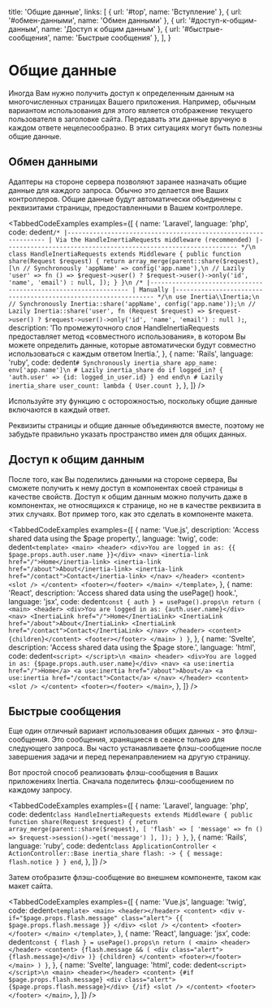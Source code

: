 
  title: 'Общие данные',
  links: [
    { url: '#top', name: 'Вступление' },
    { url: '#обмен-данными', name: 'Обмен данными' },
    { url: '#доступ-к-общим-данным', name: 'Доступ к общим данным' },
    { url: '#быстрые-сообщения', name: 'Быстрые сообщения' },
  ],
}

# Общие данные

Иногда Вам нужно получить доступ к определенным данным на многочисленных страницах Вашего приложения. Например, обычным вариантом использования для этого является отображение текущего пользователя в заголовке сайта. Передавать эти данные вручную в каждом ответе нецелесообразно. В этих ситуациях могут быть полезны общие данные.

## Обмен данными

Адаптеры на стороне сервера позволяют заранее назначать общие данные для каждого запроса. Обычно это делается вне Ваших контроллеров. Общие данные будут автоматически объединены с реквизитами страницы, предоставленными в Вашем контроллере.

<TabbedCodeExamples
  examples={[
    {
      name: 'Laravel',
      language: 'php',
      code: dedent`
        /*
        |----------------------------------------------------------------
        | Via the HandleInertiaRequests middleware (recommended)
        |----------------------------------------------------------------
        */\n
        class HandleInertiaRequests extends Middleware
        {
            public function share(Request $request)
            {
                return array_merge(parent::share($request), [\n
                    // Synchronously
                    'appName' => config('app.name'),\n
                    // Lazily
                    'user' => fn () => $request->user()
                        ? $request->user()->only('id', 'name', 'email')
                        : null,
                ]);
            }
        }\n
        /*
        |----------------------------------------------------------------
        | Manually
        |----------------------------------------------------------------
        */\n
        use Inertia\\Inertia;\n
        // Synchronously
        Inertia::share('appName', config('app.name'));\n
        // Lazily
        Inertia::share('user', fn (Request $request) => $request->user()
            ? $request->user()->only('id', 'name', 'email')
            : null
        );
      `,
      description:
        'По промежуточного слоя HandleInertiaRequests предоставляет метод «совместного использования», в котором Вы можете определить данные, которые автоматически будут совместно использоваться с каждым ответом Inertia.',
    },
    {
      name: 'Rails',
      language: 'ruby',
      code: dedent`
        # Synchronously
        inertia_share app_name: env['app.name']\n
        # Lazily
        inertia_share do
          if logged_in?
            {
              'auth.user' => {id: logged_in_user.id}
            }
          end
        end\n
        # Lazily
        inertia_share user_count: lambda { User.count }
      `,
    },
  ]}
/>

<Notice>Используйте эту функцию с осторожностью, поскольку общие данные включаются в каждый ответ.</Notice>

<Notice>Реквизиты страницы и общие данные объединяются вместе, поэтому не забудьте правильно указать пространство имен для общих данных.</Notice>

## Доступ к общим данным

После того, как Вы поделились данными на стороне сервера, Вы сможете получить к нему доступ в компонентах своей страницы в качестве свойств. Доступ к общим данным можно получить даже в компонентах, не относящихся к странице, но не в качестве реквизита в этих случаях. Вот пример того, как это сделать в компоненте макета.

<TabbedCodeExamples
  examples={[
    {
      name: 'Vue.js',
      description: 'Access shared data using the $page property.',
      language: 'twig',
      code: dedent`
        <template>
          <main>
            <header>
              <div>You are logged in as: {{ $page.props.auth.user.name }}</div>
              <nav>
                <inertia-link href="/">Home</inertia-link>
                <inertia-link href="/about">About</inertia-link>
                <inertia-link href="/contact">Contact</inertia-link>
              </nav>
            </header>
            <content>
              <slot />
            </content>
            <footer></footer>
          </main>
        </template>
      `,
    },
    {
      name: 'React',
      description: 'Access shared data using the usePage() hook.',
      language: 'jsx',
      code: dedent`
          const { auth } = usePage().props\n
          return (
            <main>
              <header>
                <div>You are logged in as: {auth.user.name}</div>
                <nav>
                  <InertiaLink href="/">Home</InertiaLink>
                  <InertiaLink href="/about">About</InertiaLink>
                  <InertiaLink href="/contact">Contact</InertiaLink>
                </nav>
              </header>
              <content>{children}</content>
              <footer></footer>
            </main>
          )
        }
      `,
    },
    {
      name: 'Svelte',
      description: 'Access shared data using the $page store.',
      language: 'html',
      code: dedent`
        <script>
        </script>\n
        <main>
          <header>
            <div>You are logged in as: {$page.props.auth.user.name}</div>
            <nav>
              <a use:inertia href="/">Home</a>
              <a use:inertia href="/about">About</a>
              <a use:inertia href="/contact">Contact</a>
            </nav>
          </header>
          <content>
            <slot />
          </content>
          <footer></footer>
        </main>
      `,
    },
  ]}
/>

## Быстрые сообщения

Еще один отличный вариант использования общих данных - это флэш-сообщения. Это сообщения, хранящиеся в сеансе только для следующего запроса. Вы часто устанавливаете флэш-сообщение после завершения задачи и перед перенаправлением на другую страницу.

Вот простой способ реализовать флэш-сообщения в Ваших приложениях Inertia. Сначала поделитесь флэш-сообщением по каждому запросу.

<TabbedCodeExamples
  examples={[
    {
      name: 'Laravel',
      language: 'php',
      code: dedent`
        class HandleInertiaRequests extends Middleware
        {
            public function share(Request $request)
            {
                return array_merge(parent::share($request), [
                    'flash' => [
                        'message' => fn () => $request->session()->get('message')
                    ],
                ]);
            }
        }
      `,
    },
    {
      name: 'Rails',
      language: 'ruby',
      code: dedent`
        class ApplicationController < ActionController::Base
          inertia_share flash: -> {
            {
              message: flash.notice
            }
          }
        end
      `,
    },
  ]}
/>

Затем отобразите флэш-сообщение во внешнем компоненте, таком как макет сайта.

<TabbedCodeExamples
  examples={[
    {
      name: 'Vue.js',
      language: 'twig',
      code: dedent`
        <template>
          <main>
            <header></header>
            <content>
              <div v-if="$page.props.flash.message" class="alert">
                {{ $page.props.flash.message }}
              </div>
              <slot />
            </content>
            <footer></footer>
          </main>
        </template>
      `,
    },
    {
      name: 'React',
      language: 'jsx',
      code: dedent`
          const { flash } = usePage().props\n
          return (
            <main>
              <header></header>
              <content>
                {flash.message && (
                  <div class="alert">{flash.message}</div>
                )}
                {children}
              </content>
              <footer></footer>
            </main>
          )
        }
      `,
    },
    {
      name: 'Svelte',
      language: 'html',
      code: dedent`
        <script>
        </script>\n
        <main>
          <header></header>
          <content>
            {#if $page.props.flash.message}
              <div class="alert">{$page.props.flash.message}</div>
            {/if}
            <slot />
          </content>
          <footer></footer>
        </main>
      `,
    },
  ]}
/>
